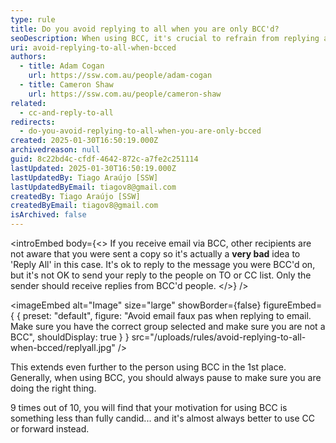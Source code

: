 ```yaml
---
type: rule
title: Do you avoid replying to all when you are only BCC'd?
seoDescription: When using BCC, it's crucial to refrain from replying all to avoid unnecessary email congestion and maintain confidentiality.
uri: avoid-replying-to-all-when-bcced
authors:
  - title: Adam Cogan
    url: https://ssw.com.au/people/adam-cogan
  - title: Cameron Shaw
    url: https://ssw.com.au/people/cameron-shaw
related:
  - cc-and-reply-to-all
redirects:
  - do-you-avoid-replying-to-all-when-you-are-only-bcced
created: 2025-01-30T16:50:19.000Z
archivedreason: null
guid: 8c22bd4c-cfdf-4642-872c-a7fe2c251114
lastUpdated: 2025-01-30T16:50:19.000Z
lastUpdatedBy: Tiago Araújo [SSW]
lastUpdatedByEmail: tiagov8@gmail.com
createdBy: Tiago Araújo [SSW]
createdByEmail: tiagov8@gmail.com
isArchived: false
---
```


<introEmbed
  body={<>
If you receive email via BCC, other recipients are not aware that you were sent a copy so it's actually a **very bad** idea to 'Reply All' in this case. It's ok to reply to the message you were BCC'd on, but it's not OK to send your reply to the people on TO or CC list. Only the sender should receive replies from BCC'd people.
  </>}
/>

<imageEmbed
  alt="Image"
  size="large"
  showBorder={false}
  figureEmbed={ {
    preset: "default",
    figure: "Avoid email faux pas when replying to email. Make sure you have the correct group selected and make sure you are not a BCC",
    shouldDisplay: true
  } }
  src="/uploads/rules/avoid-replying-to-all-when-bcced/replyall.jpg"
/>


This extends even further to the person using BCC in the 1st place. Generally, when using BCC, you should always pause to make sure you are doing the right thing.

9 times out of 10, you will find that your motivation for using BCC is something less than fully candid... and it's almost always better to use CC or forward instead.
